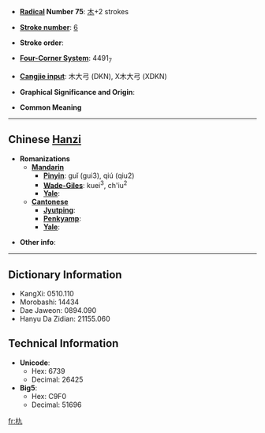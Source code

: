 * '''[[Wiktionary:Chinese radical index| Radical]] Number 75''': [[Wiktionary:Chinese radical index 木|木]]+2 strokes

* '''[[Wiktionary:Chinese total strokes index|Stroke number]]''': [[Wiktionary:Chinese total strokes index 6|6]]

* '''Stroke order''': 

* '''[[Wiktionary:Chinese four corner index|Four-Corner System]]''': 4491<sub>7</sub>

* '''[[Wiktionary:Chinese Cangjie index|Cangjie input]]''': 木大弓 (DKN), X木大弓 (XDKN)

* '''Graphical Significance and Origin''': 

* '''Common Meaning'''

----

== Chinese [[Hanzi]] ==

* '''Romanizations'''
** '''[[Mandarin]]'''
*** '''[[Pinyin]]''': guǐ (gui3), qiú (qiu2)
*** '''[[Wade-Giles]]''': kuei<sup>3</sup>, ch'iu<sup>2</sup>
*** '''[[Yale]]''': 
** '''[[Cantonese]]'''
*** '''[[Jyutping]]''':
*** '''[[Penkyamp]]''': 
*** '''[[Yale]]''': 

* '''Other info''': 

----

== Dictionary Information ==

* KangXi: 0510.110
* Morobashi: 14434
* Dae Jaweon: 0894.090
* Hanyu Da Zidian: 21155.060

== Technical Information ==

* '''Unicode''':
** Hex: 6739
** Decimal: 26425
* '''Big5''':
** Hex: C9F0
** Decimal: 51696

[[fr:朹]]